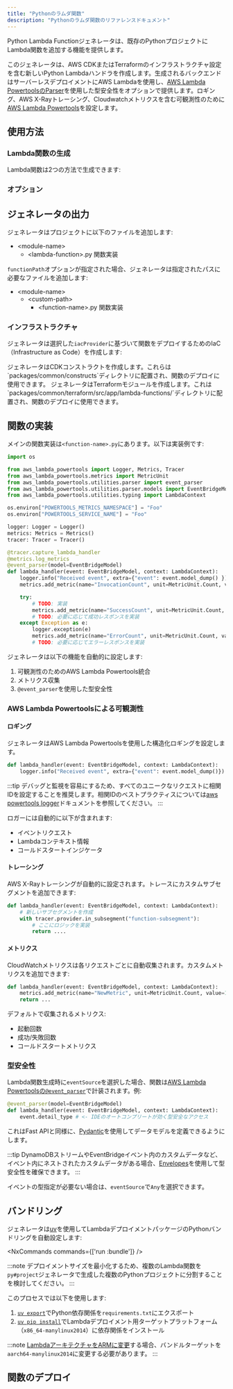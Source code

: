 ```yaml
---
title: "Pythonのラムダ関数"
description: "Pythonのラムダ関数のリファレンスドキュメント"
---
```





Python Lambda Functionジェネレータは、既存のPythonプロジェクトにLambda関数を追加する機能を提供します。

このジェネレータは、AWS CDKまたはTerraformのインフラストラクチャ設定を含む新しいPython Lambdaハンドラを作成します。生成されるバックエンドはサーバーレスデプロイメントにAWS Lambdaを使用し、[AWS Lambda PowertoolsのParser](https://docs.powertools.aws.dev/lambda/python/latest/utilities/parser/)を使用した型安全性をオプションで提供します。ロギング、AWS X-Rayトレーシング、Cloudwatchメトリクスを含む可観測性のために[AWS Lambda Powertools](https://docs.powertools.aws.dev/lambda/python/latest/)を設定します。

## 使用方法

### Lambda関数の生成

Lambda関数は2つの方法で生成できます:

<RunGenerator generator="py#lambda-function" />

### オプション

<GeneratorParameters generator="py#lambda-function" />

## ジェネレータの出力

ジェネレータはプロジェクトに以下のファイルを追加します:

<FileTree>

- \<module-name>
  - \<lambda-function>.py 関数実装

</FileTree>

`functionPath`オプションが指定された場合、ジェネレータは指定されたパスに必要なファイルを追加します:

<FileTree>

- \<module-name>
  - \<custom-path>
    - \<function-name>.py 関数実装

</FileTree>

### インフラストラクチャ

<Snippet name="shared-constructs" />

ジェネレータは選択した`iacProvider`に基づいて関数をデプロイするためのIaC（Infrastructure as Code）を作成します:

<Infrastructure>
<Fragment slot="cdk">
ジェネレータはCDKコンストラクトを作成します。これらは`packages/common/constructs`ディレクトリに配置され、関数のデプロイに使用できます。
</Fragment>
<Fragment slot="terraform">
ジェネレータはTerraformモジュールを作成します。これは`packages/common/terraform/src/app/lambda-functions/<function-name>`ディレクトリに配置され、関数のデプロイに使用できます。
</Fragment>
</Infrastructure>

## 関数の実装

メインの関数実装は`<function-name>.py`にあります。以下は実装例です:

```python
import os

from aws_lambda_powertools import Logger, Metrics, Tracer
from aws_lambda_powertools.metrics import MetricUnit
from aws_lambda_powertools.utilities.parser import event_parser
from aws_lambda_powertools.utilities.parser.models import EventBridgeModel
from aws_lambda_powertools.utilities.typing import LambdaContext

os.environ["POWERTOOLS_METRICS_NAMESPACE"] = "Foo"
os.environ["POWERTOOLS_SERVICE_NAME"] = "Foo"

logger: Logger = Logger()
metrics: Metrics = Metrics()
tracer: Tracer = Tracer()

@tracer.capture_lambda_handler
@metrics.log_metrics
@event_parser(model=EventBridgeModel)
def lambda_handler(event: EventBridgeModel, context: LambdaContext):
    logger.info("Received event", extra={"event": event.model_dump() })
    metrics.add_metric(name="InvocationCount", unit=MetricUnit.Count, value=1)

    try:
        # TODO: 実装
        metrics.add_metric(name="SuccessCount", unit=MetricUnit.Count, value=1)
        # TODO: 必要に応じて成功レスポンスを実装
    except Exception as e:
        logger.exception(e)
        metrics.add_metric(name="ErrorCount", unit=MetricUnit.Count, value=1)
        # TODO: 必要に応じてエラーレスポンスを実装
```

ジェネレータは以下の機能を自動的に設定します:

1. 可観測性のためのAWS Lambda Powertools統合
2. メトリクス収集
3. `@event_parser`を使用した型安全性

### AWS Lambda Powertoolsによる可観測性

#### ロギング

ジェネレータはAWS Lambda Powertoolsを使用した構造化ロギングを設定します。

```python
def lambda_handler(event: EventBridgeModel, context: LambdaContext):
    logger.info("Received event", extra={"event": event.model_dump()})
```

:::tip
デバッグと監視を容易にするため、すべてのユニークなリクエストに相関IDを設定することを推奨します。相関IDのベストプラクティスについては[aws powertools logger](https://docs.powertools.aws.dev/lambda/python/2.22.0/core/logger/#setting-a-correlation-id)ドキュメントを参照してください。
:::

ロガーには自動的に以下が含まれます:
- イベントリクエスト
- Lambdaコンテキスト情報
- コールドスタートインジケータ

#### トレーシング

AWS X-Rayトレーシングが自動的に設定されます。トレースにカスタムサブセグメントを追加できます:

```python
def lambda_handler(event: EventBridgeModel, context: LambdaContext):
    # 新しいサブセグメントを作成
    with tracer.provider.in_subsegment("function-subsegment"):
        # ここにロジックを実装
        return ....
```

#### メトリクス

CloudWatchメトリクスは各リクエストごとに自動収集されます。カスタムメトリクスを追加できます:

```python
def lambda_handler(event: EventBridgeModel, context: LambdaContext):
    metrics.add_metric(name="NewMetric", unit=MetricUnit.Count, value=1)
    return ...
```

デフォルトで収集されるメトリクス:
- 起動回数
- 成功/失敗回数
- コールドスタートメトリクス

### 型安全性

Lambda関数生成時に`eventSource`を選択した場合、関数は[AWS Lambda Powertoolsの`@event_parser`](https://docs.powertools.aws.dev/lambda/python/latest/utilities/parser/)で計装されます。例:

```python {3}
@event_parser(model=EventBridgeModel)
def lambda_handler(event: EventBridgeModel, context: LambdaContext):
    event.detail_type # <- IDEのオートコンプリートが効く型安全なアクセス
```

これは<Link path="guides/fastapi">Fast API</Link>と同様に、[Pydantic](https://docs.pydantic.dev/latest/)を使用してデータモデルを定義できるようにします。

:::tip
DynamoDBストリームやEventBridgeイベント内のカスタムデータなど、イベント内にネストされたカスタムデータがある場合、[Envelopes](https://docs.powertools.aws.dev/lambda/python/latest/utilities/parser/#envelopes)を使用して型安全性を確保できます。
:::

イベントの型指定が必要ない場合は、`eventSource`で`Any`を選択できます。

## バンドリング

ジェネレータは[uv](https://docs.astral.sh/uv/)を使用してLambdaデプロイメントパッケージのPythonバンドリングを自動設定します:

<NxCommands commands={['run <project-name>:bundle']} />

:::note
デプロイメントサイズを最小化するため、複数のLambda関数を<Link path="guides/python-project">`py#project`</Link>ジェネレータで生成した複数のPythonプロジェクトに分割することを検討してください。
:::

このプロセスでは以下を使用します:
1. [`uv export`](https://docs.astral.sh/uv/reference/cli/#uv-export)でPython依存関係を`requirements.txt`にエクスポート
2. [`uv pip install`](https://docs.astral.sh/uv/reference/cli/#uv-pip-install)でLambdaデプロイメント用ターゲットプラットフォーム（`x86_64-manylinux2014`）に依存関係をインストール

:::note
[LambdaアーキテクチャをARMに変更](https://docs.aws.amazon.com/lambda/latest/dg/foundation-arch.html)する場合、バンドルターゲットを`aarch64-manylinux2014`に変更する必要があります。
:::

## 関数のデプロイ

<Snippet name="lambda-function/deploying-your-function" parentHeading="Deploying your Function" />